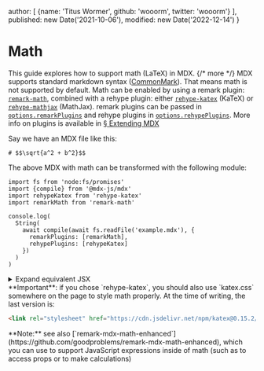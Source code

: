   author: [
    {name: 'Titus Wormer', github: 'wooorm', twitter: 'wooorm'}
  ],
  published: new Date('2021-10-06'),
  modified: new Date('2022-12-14')
}

# Math

This guide explores how to support math (LaTeX) in MDX. {/* more */}
MDX supports standard markdown syntax ([CommonMark][]).
That means math is not supported by default.
Math can be enabled by using a remark plugin: [`remark-math`][remark-math],
combined with a rehype plugin: either
[`rehype-katex`][rehype-katex] (KaTeX) or [`rehype-mathjax`][rehype-mathjax]
(MathJax).
remark plugins can be passed in
[`options.remarkPlugins`][options-remark-plugins] and rehype
plugins in [`options.rehypePlugins`][options-rehype-plugins].
More info on plugins is available in [§ Extending MDX][extend]

Say we have an MDX file like this:

```mdx path="example.mdx"
# $$\sqrt{a^2 + b^2}$$
```

The above MDX with math can be transformed with the following module:

```tsx path="example.js"
import fs from 'node:fs/promises'
import {compile} from '@mdx-js/mdx'
import rehypeKatex from 'rehype-katex'
import remarkMath from 'remark-math'

console.log(
  String(
    await compile(await fs.readFile('example.mdx'), {
      remarkPlugins: [remarkMath],
      rehypePlugins: [rehypeKatex]
    })
  )
)
```

<details>
  <summary>Expand equivalent JSX</summary>

  ```tsx path="output.jsx"
  <>
    <h1>
      <span className="math math-inline">
        <span className="katex">
          <span className="katex-mathml">
            <math xmlns="http://www.w3.org/1998/Math/MathML">…</math>
          </span>
          <span className="katex-html" aria-hidden="true">…</span>
        </span>
      </span>
    </h1>
  </>
  ```
</details>

<Note type="important">
  **Important**: if you chose `rehype-katex`, you should also use `katex.css`
  somewhere on the page to style math properly.
  At the time of writing, the last version is:

  ```html
  <link rel="stylesheet" href="https://cdn.jsdelivr.net/npm/katex@0.15.2/dist/katex.min.css" integrity="sha384-RZU/ijkSsFbcmivfdRBQDtwuwVqK7GMOw6IMvKyeWL2K5UAlyp6WonmB8m7Jd0Hn" crossorigin="anonymous">
  ```
</Note>

<Note type="info">
  **Note:** see also
  [`remark-mdx-math-enhanced`](https://github.com/goodproblems/remark-mdx-math-enhanced),
  which you can use to support JavaScript expressions inside of math (such as to
  access props or to make calculations)
</Note>

[commonmark]: https://spec.commonmark.org/current/

[remark-math]: https://github.com/remarkjs/remark-math/tree/main/packages/remark-math

[rehype-katex]: https://github.com/remarkjs/remark-math/tree/main/packages/rehype-katex

[rehype-mathjax]: https://github.com/remarkjs/remark-math/tree/main/packages/rehype-mathjax

[options-remark-plugins]: /packages/mdx/#optionsremarkplugins

[options-rehype-plugins]: /packages/mdx/#optionsrehypeplugins

[extend]: /docs/extending-mdx/
